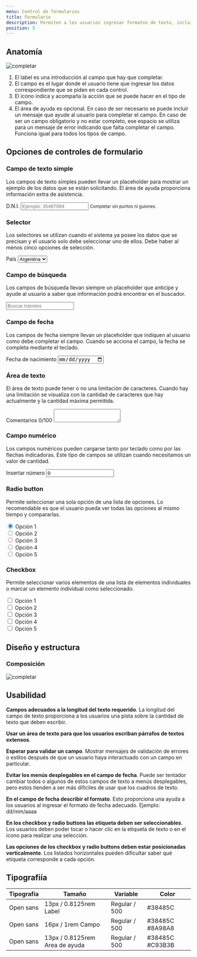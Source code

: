 ```yaml
---
menu: Control de formularios
title: Formulario
description: Permiten a los usuarios ingresar formatos de texto, incluidos números. Se pueden mostrar varias opciones con el campo para comunicar los requisitos de entrada o necesidades especificas.
position: 5
---
```


## Anatomía

 ![completar](/componentes/formulario/anatomia.svg) 

1. El label es una introducción al campo que hay que completar. 
2. El campo es el lugar donde el usuario tiene que ingresar los datos correspondiente que se piden en cada control. 
3. El ícono indica y acompaña la acción que se puede hacer en el tipo de campo. 
4. El área de ayuda es opcional. En caso de ser necesario se puede incluir un mensaje que ayude al usuario para completar el campo. En caso de ser un campo obligatorio y no estar completo, ese espacio se utiliza para un mensaje de error indicando que falta completar el campo. Funciona igual para todos los tipos de campo.

## Opciones de controles de formulario

### Campo de texto simple

Los campos de texto simples pueden llevar un placeholder para mostrar un ejemplo de los datos que se están solicitando. El área de ayuda proporciona información extra de asistencia.

<Row>
<Col items={2}>
<div className="form-wrapper">
  <div className="form-group">
    <label htmlFor="name-input">D.N.I.</label>
    <input type="text" className="form-control" id="name-input" name="name" placeholder="Ejemplo: 35487884" />
    <small className="form-text text-muted">
      Completar sin puntos ni guiones.
    </small>
  </div>
</div>
</Col>
</Row>


### Selector

Los selectores se utilizan cuando el sistema ya posee los datos que se precisan y el usuario solo debe seleccionar uno de ellos. Debe haber al menos cinco opciones de selección.

<Row>
<Col items={2}>
<div className="form-group">
  <label htmlFor="lista-de-seleccion">País</label>
  <select className="custom-select" id="lista-de-seleccion">
    <option>Argentina</option>
    <option>Brasil</option>
    <option>Colombia</option>
    <option>Ecuador</option>
    <option>Peru</option>
  </select>
</div>
</Col>
</Row>

### Campo de búsqueda

Los campos de búsqueda llevan siempre un placeholder que anticipe y ayude al usuario a saber que información podrá encontrar en el buscador.

<Row>
<Col items={2}>
<div className="form-wrapper">
  <div className="form-group">
    <input type="search" className="form-control" id="search-input" name="name" placeholder="Buscar trámites" />
  </div>
</div>
</Col>
</Row>

### Campo de fecha

Los campos de fecha siempre llevan un placeholder que indiquen al usuario como debe completar el campo. Cuando se acciona el campo, la fecha se completa mediante el teclado.

<Row>
<Col items={2}>
<div className="form-wrapper">
  <div className="form-group">
    <label htmlFor="date-input">Fecha de nacimiento</label>
    <input type="date" className="form-control" id="date-input" name="date" aria-describedby="date-help" />
  </div>
</div>
</Col>
</Row>

### Área de texto

El área de texto puede tener o no una limitación de caracteres. Cuando hay una limitación se visualiza con la cantidad de caracteres que hay actualmente y la cantidad máxima permitida.

<Row>
<Col items={2}>
<div className="form-wrapper">
  <div className="form-group">
    <label htmlFor="text-area">Comentarios 0/100</label>
    <textarea className="form-control" id="text-area" rows={3}></textarea>
  </div>
</div>
</Col>
</Row>

### Campo numérico

Los campos numéricos pueden cargarse tanto por teclado como por las flechas indicadoras. Este tipo de campos se utilizan cuando necesitamos un valor de cantidad.

<Row>
<Col items={2}>
<div className="form-wrapper">
  <div className="form-group">
    <label htmlFor="number-input">Insertar número</label>
    <input type="number" className="form-control" id="number-input" name="number" value="0" />
  </div>
</div>
</Col>
</Row>

### Radio button

Permite seleccionar una sola opción de una lista de opciones. Lo recomendable es que el usuario pueda ver todas las opciones al mismo tiempo y compararlas.

<div className="custom-control custom-radio">
  <input className="custom-control-input" type="radio" name="option" id="option-one" value="one" checked  />
  <label className="custom-control-label" htmlFor="option-one">
    Opción 1
  </label>
</div>
<div className="custom-control custom-radio">
  <input className="custom-control-input" type="radio" name="option" id="option-two" value="two" />
  <label className="custom-control-label" htmlFor="option-two">
    Opción 2
  </label>
</div>
<div className="custom-control custom-radio">
  <input className="custom-control-input" type="radio" name="option" id="option-three" value="three" />
  <label className="custom-control-label" htmlFor="option-three">
    Opción 3
  </label>
</div>
<div className="custom-control custom-radio">
  <input className="custom-control-input" type="radio" name="option" id="option-four" value="four" />
  <label className="custom-control-label" htmlFor="option-four">
    Opción 4
  </label>
</div>
<div className="custom-control custom-radio">
  <input className="custom-control-input" type="radio" name="option" id="option-five" value="five" />
  <label className="custom-control-label" htmlFor="option-five">
    Opción 5
  </label>
</div>

### Checkbox

Permite seleccionar varios elementos de una lista de elementos individuales o marcar un elemento individual como seleccionado.

<div className="custom-control custom-checkbox">
  <input className="custom-control-input" type="checkbox" id="skills-one-input" name="skills" value="one" />
  <label className="custom-control-label" htmlFor="skills-one-input">
    Opción 1
  </label>
</div>
<div className="custom-control custom-checkbox">
  <input className="custom-control-input" type="checkbox" id="skills-two-input" name="skills" value="two" />
  <label className="custom-control-label" htmlFor="skills-two-input">
    Opción 2
  </label>
</div>
<div className="custom-control custom-checkbox">
  <input className="custom-control-input" type="checkbox" id="skills-three-input" name="skills" value="three" />
  <label className="custom-control-label" htmlFor="skills-three-input">
    Opción 3
  </label>
</div>
<div className="custom-control custom-checkbox">
  <input className="custom-control-input" type="checkbox" id="skills-four-input" name="skills" value="four" />
  <label className="custom-control-label" htmlFor="skills-four-input">
    Opción 4
  </label>
</div>
<div className="custom-control custom-checkbox">
  <input className="custom-control-input" type="checkbox" id="skills-five-input" name="skills" value="five" />
  <label className="custom-control-label" htmlFor="skills-five-input">
    Opción 5
  </label>
</div>

## Diseño y estructura

### Composición

![completar](/componentes/formulario/composicion.svg) 


## Usabilidad

**Campos adecuados a la longitud del texto requerido**. La longitud del campo de texto proporciona a los usuarios una pista sobre la cantidad de texto que deben escribir. 

**Usar un área de texto para que los usuarios escriban párrafos de textos extensos**. 

**Esperar para validar un campo**. Mostrar mensajes de validación de errores o estilos después de que un usuario haya interactuado con un campo en particular. 

**Evitar los menús desplegables en el campo de fecha**. Puede ser tentador cambiar todos o algunos de estos campos de texto a menús desplegables, pero estos tienden a ser más difíciles de usar que los cuadros de texto. 

**En el campo de fecha describir el formato**. Esto proporciona una ayuda a los usuarios al ingresar el formato de fecha adecuado. Ejemplo: dd/mm/aaaa 

**En los checkbox y radio buttons las etiqueta deben ser seleccionables**. Los usuarios deben poder tocar o hacer clic en la etiqueta de texto o en el ícono para realizar una selección. 

**Las opciones de los checkbox y radio buttons deben estar posicionadas verticalmente**. Los listados horizontales pueden dificultar saber qué etiqueta corresponde a cada opción.

## Tipografiía

| Tipografía | Tamaño                         | Variable       | Color           |
| ---------- | ------------------------------ | -------------- | --------------- |
| Open sans  | 13px / 0.8125rem  Label        | Regular / 500  | #38485C         |
| Open sans  | 16px / 1rem Campo              | Regular / 500  | #38485C #8A98A8 |
| Open sans  | 13px / 0.8125rem Area de ayuda | Regular / 500  | #38485C #C93B3B |

